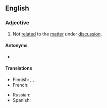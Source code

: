 {{also|offtopic|off topic}}

==English==

===Adjective===
{{en-adj|head=[[off]]-[[topic]]}}

# Not [[related]] to the [[matter]] under [[discussion]].

====Antonyms====
* {{l|en|on-topic}}

====Translations====
{{trans-top|not related to the matter being discussed}}
* Finnish: {{t|fi|asiaan kuulumaton}}, {{t|fi|epäasiallinen}}, {{t+|fi|asiaton}}
* French: {{t+|fr|hors sujet}}
{{trans-mid}}
* Russian: {{t|ru|не по те́ме}}
* Spanish: {{t|es|fuera de tema}}
{{trans-bottom}}